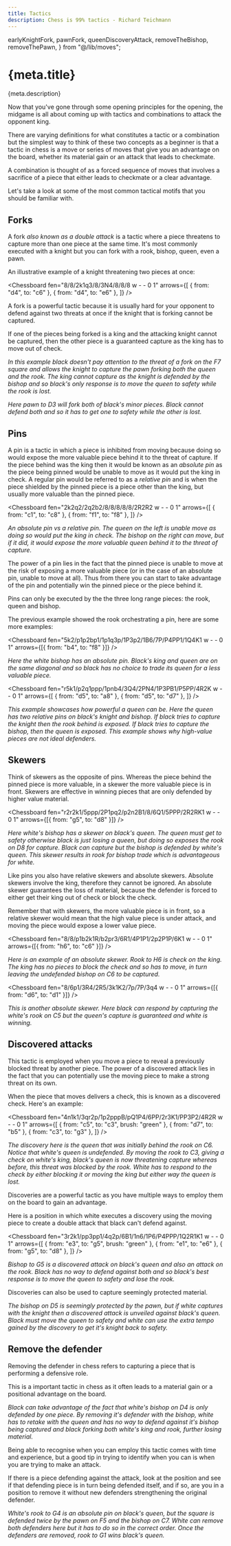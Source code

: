 ```yaml
---
title: Tactics
description: Chess is 99% tactics - Richard Teichmann
---
```


  earlyKnightFork,
  pawnFork,
  queenDiscoveryAttack,
  removeTheBishop,
  removeThePawn,
} from "@/lib/moves";

# {meta.title}

<p className="lead">{meta.description}</p>

Now that you've gone through some opening principles for the opening, the midgame is all about coming up with tactics and combinations to attack the opponent king.

There are varying definitions for what constitutes a tactic or a combination but the simplest way to think of these two concepts as a beginner is that a tactic in chess is a move or series of moves that give you an advantage on the board, whether its material gain or an attack that leads to checkmate.

A combination is thought of as a forced sequence of moves that involves a sacrifice of a piece that either leads to checkmate or a clear advantage.

Let's take a look at some of the most common tactical motifs that you should be familiar with.

## Forks

A fork _also known as a double attack_ is a tactic where a piece threatens to capture more than one piece at the same time. It's most commonly executed with a knight but you can fork with a rook, bishop, queen, even a pawn.

An illustrative example of a knight threatening two pieces at once:

<Chessboard
  fen="8/8/2k1q3/8/3N4/8/8/8 w - - 0 1"
  arrows={[
    { from: "d4", to: "c6" },
    { from: "d4", to: "e6" },
  ]}
/>

A fork is a powerful tactic because it is usually hard for your opponent to defend against two threats at once if the knight that is forking cannot be captured.

If one of the pieces being forked is a king and the attacking knight cannot be captured, then the other piece is a guaranteed capture as the king has to move out of check.

<PlayMoves moves={earlyKnightFork} />

_In this example black doesn't pay attention to the threat of a fork on the F7 square and allows the knight to capture the pawn forking both the queen and the rook. The king cannot capture as the knight is defended by the bishop and so black's only response is to move the queen to safety while the rook is lost._

<PlayMoves moves={pawnFork} />

_Here pawn to D3 will fork both of black's minor pieces. Black cannot defend both and so it has to get one to safety while the other is lost._

## Pins

A pin is a tactic in which a piece is inhibited from moving because doing so would expose the more valuable piece behind it to the threat of capture. If the piece behind was the king then it would be known as an _absolute pin_ as the piece being pinned would be unable to move as it would put the king in check. A regular pin would be referred to as a _relative pin_ and is when the piece shielded by the pinned piece is a piece other than the king, but usually more valuable than the pinned piece.

<Chessboard
  fen="2k2q2/2q2b2/8/8/8/8/8/2R2R2 w - - 0 1"
  arrows={[
    { from: "c1", to: "c8" },
    { from: "f1", to: "f8" },
  ]}
/>

_An absolute pin vs a relative pin. The queen on the left is unable move as doing so would put the king in check. The bishop on the right can move, but if it did, it would expose the more valuable queen behind it to the threat of capture._

The power of a pin lies in the fact that the pinned piece is unable to move at the risk of exposing a more valuable piece (or in the case of an absolute pin, unable to move at all). Thus from there you can start to take advantage of the pin and potentially win the pinned piece or the piece behind it.

Pins can only be executed by the the three long range pieces: the rook, queen and bishop.

The previous example showed the rook orchestrating a pin, here are some more examples:

<Chessboard
  fen="5k2/p1p2bp1/1p1q3p/1P3p2/1B6/7P/P4PP1/1Q4K1 w - - 0 1"
  arrows={[{ from: "b4", to: "f8" }]}
/>

_Here the white bishop has an absolute pin. Black's king and queen are on the same diagonal and so black has no choice to trade its queen for a less valuable piece._

<Chessboard
  fen="r5k1/p2q1ppp/1pnb4/3Q4/2PN4/1P3PB1/P5PP/4R2K w - - 0 1"
  arrows={[
    { from: "d5", to: "a8" },
    { from: "d5", to: "d7" },
  ]}
/>

_This example showcases how powerful a queen can be. Here the queen has two relative pins on black's knight and bishop. If black tries to capture the knight then the rook behind is exposed. If black tries to capture the bishop, then the queen is exposed. This example shows why high-value pieces are not ideal defenders._

## Skewers

Think of skewers as the opposite of pins. Whereas the piece behind the pinned piece is more valuable, in a skewer the more valuable piece is in front. Skewers are effective in winning pieces that are only defended by higher value material.

<Chessboard
  fen="r2r2k1/5ppp/2P1pq2/p2n2B1/8/6Q1/5PPP/2R2RK1 w - - 0 1"
  arrows={[{ from: "g5", to: "d8" }]}
/>

_Here white's bishop has a skewer on black's queen. The queen must get to safety otherwise black is just losing a queen, but doing so exposes the rook on D8 for capture. Black can capture but the bishop is defended by white's queen. This skewer results in rook for bishop trade which is advantageous for white._

Like pins you also have relative skewers and absolute skewers. Absolute skewers involve the king, therefore they cannot be ignored. An absolute skewer guarantees the loss of material, because the defender is forced to either get their king out of check or block the check.

Remember that with skewers, the more valuable piece is in front, so a relative skewer would mean that the high value piece is under attack, and moving the piece would expose a lower value piece.

<Chessboard
  fen="8/8/p1b2k1R/b2pr3/6R1/4P1P1/2p2P1P/6K1 w - - 0 1"
  arrows={[{ from: "h6", to: "c6" }]}
/>

_Here is an example of an absolute skewer. Rook to H6 is check on the king. The king has no pieces to block the check and so has to move, in turn leaving the undefended bishop on C6 to be captured._

<Chessboard
  fen="8/6p1/3R4/2R5/3k1K2/7p/7P/3q4 w - - 0 1"
  arrows={[{ from: "d6", to: "d1" }]}
/>

_This is another absolute skewer. Here black can respond by capturing the white's rook on C5 but the queen's capture is guaranteed and white is winning._

## Discovered attacks

This tactic is employed when you move a piece to reveal a previously blocked threat by another piece. The power of a discovered attack lies in the fact that you can potentially use the moving piece to make a strong threat on its own.

When the piece that moves delivers a check, this is known as a discovered check. Here's an example:

<Chessboard
  fen="4n1k1/3qr2p/1p2pppB/pQ1P4/6PP/2r3K1/PP3P2/4R2R w - - 0 1"
  arrows={[
    { from: "c5", to: "c3", brush: "green" },
    { from: "d7", to: "b5" },
    { from: "c3", to: "g3" },
  ]}
/>

_The discovery here is the queen that was initially behind the rook on C6. Notice that white's queen is undefended. By moving the rook to C3, giving a check on white's king, black's queen is now threatening capture whereas before, this threat was blocked by the rook. White has to respond to the check by either blocking it or moving the king but either way the queen is lost._

Discoveries are a powerful tactic as you have multiple ways to employ them on the board to gain an advantage.

Here is a position in which white executes a discovery using the moving piece to create a double attack that black can't defend against.

<Chessboard
  fen="3r2k1/pp3pp1/4q2p/6B1/1n6/1P6/P4PPP/1Q2R1K1 w - - 0 1"
  arrows={[
    { from: "e3", to: "g5", brush: "green" },
    { from: "e1", to: "e6" },
    { from: "g5", to: "d8" },
  ]}
/>

_Bishop to G5 is a discovered attack on black's queen and also an attack on the rook. Black has no way to defend against both and so black's best response is to move the queen to safety and lose the rook._

Discoveries can also be used to capture seemingly protected material.

<PlayMoves moves={queenDiscoveryAttack} />

_The bishop on D5 is seemingly protected by the pawn, but if white captures with the knight then a discovered attack is unveiled against black's queen. Black must move the queen to safety and white can use the extra tempo gained by the discovery to get it's knight back to safety._

## Remove the defender

Removing the defender in chess refers to capturing a piece that is performing a defensive role.

This is a important tactic in chess as it often leads to a material gain or a positional advantage on the board.

<PlayMoves moves={removeTheBishop} />

_Black can take advantage of the fact that white's bishop on D4 is only defended by one piece. By removing it's defender with the bishop, white has to retake with the queen and has no way to defend against it's bishop being captured and black forking both white's king and rook, further losing material._

Being able to recognise when you can employ this tactic comes with time and experience, but a good tip in trying to identify when you can is when you are trying to make an attack.

If there is a piece defending against the attack, look at the position and see if that defending piece is in turn being defended itself, and if so, are you in a position to remove it without new defenders strengthening the original defender.

<PlayMoves moves={removeThePawn} />

_White's rook to G4 is an absolute pin on black's queen, but the square is defended twice by the pawn on F5 and the bishop on C7. White can remove both defenders here but it has to do so in the correct order. Once the defenders are removed, rook to G1 wins black's queen._
